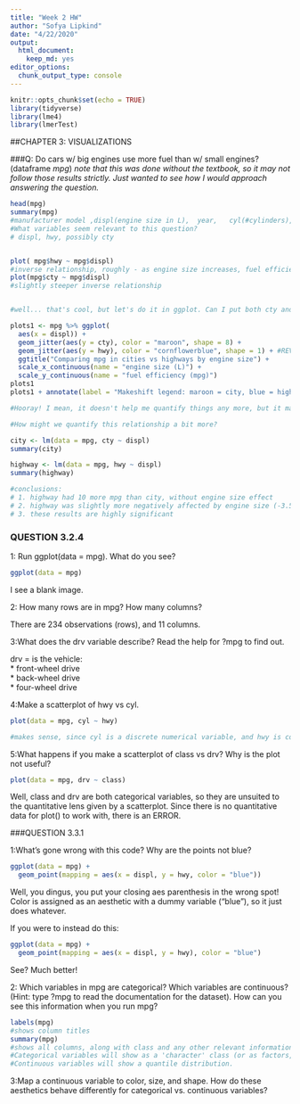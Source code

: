 ```yaml
---
title: "Week 2 HW"
author: "Sofya Lipkind"
date: "4/22/2020"
output: 
  html_document: 
    keep_md: yes
editor_options: 
  chunk_output_type: console
---
```


```r
knitr::opts_chunk$set(echo = TRUE)
library(tidyverse)
library(lme4)
library(lmerTest)
```

##CHAPTER 3: VISUALIZATIONS

###Q: Do cars w/ big engines use more fuel than w/ small engines? (dataframe *mpg*)
_note that this was done without the textbook, so it may not follow those results strictly. Just wanted to see how I would approach answering the question._
```r
head(mpg)
summary(mpg)
#manufacturer model ,displ(engine size in L),  year,   cyl(#cylinders), trans(manual vs auto),  drv(front, rear, or 4wd),     cty(city mpg),   hwy(fuel efficiency in mpg), fl(fuel type),    class(category of car)  
#What variables seem relevant to this question?
# displ, hwy, possibly cty


plot( mpg$hwy ~ mpg$displ)
#inverse relationship, roughly - as engine size increases, fuel efficiency decreases
plot(mpg$cty ~ mpg$displ)
#slightly steeper inverse relationship


#well... that's cool, but let's do it in ggplot. Can I put both cty and hwy on the same plot?

plots1 <- mpg %>% ggplot(
  aes(x = displ)) +
  geom_jitter(aes(y = cty), color = "maroon", shape = 8) +
  geom_jitter(aes(y = hwy), color = "cornflowerblue", shape = 1) + #REVELATION TO JUST DO TWO GEOM_JITTERS!!! Bless you, Stack Overflow.
  ggtitle("Comparing mpg in cities vs highways by engine size") + 
  scale_x_continuous(name = "engine size (L)") +
  scale_y_continuous(name = "fuel efficiency (mpg)")
plots1
plots1 + annotate(label = "Makeshift legend: maroon = city, blue = highway", x = 5, y = 50, geom = "text") #QUESTION: How would I get the legend to work when I manually set the colors and shapes b/w two geom_jitters?

#Hooray! I mean, it doesn't help me quantify things any more, but it makes it easier to compare cty vs hwy

#How might we quantify this relationship a bit more?

city <- lm(data = mpg, cty ~ displ)
summary(city)

highway <- lm(data = mpg, hwy ~ displ)
summary(highway)

#conclusions:
# 1. highway had 10 more mpg than city, without engine size effect
# 2. highway was slightly more negatively affected by engine size (-3.5 vs -2.6)
# 3. these results are highly significant
```


### QUESTION 3.2.4

1: Run ggplot(data = mpg). What do you see?

```r
ggplot(data = mpg)
```
I see a blank image.

2: How many rows are in mpg? How many columns?

There are 234 observations (rows), and 11 columns. 

3:What does the drv variable describe? Read the help for ?mpg to find out.

drv = is the vehicle:  
* front-wheel drive  
* back-wheel drive  
* four-wheel drive

4:Make a scatterplot of hwy vs cyl.

```r
plot(data = mpg, cyl ~ hwy)

#makes sense, since cyl is a discrete numerical variable, and hwy is continuous numerical
```

5:What happens if you make a scatterplot of class vs drv? Why is the plot not useful?

```r
plot(data = mpg, drv ~ class)
```

Well, class and drv are both categorical variables, so they are unsuited to the quantitative lens given by a scatterplot. Since there is no quantitative data for plot() to work with, there is an ERROR.


###QUESTION 3.3.1

1:What’s gone wrong with this code? Why are the points not blue?

```r
ggplot(data = mpg) + 
  geom_point(mapping = aes(x = displ, y = hwy, color = "blue"))
```

Well, you dingus, you put your closing aes parenthesis in the wrong spot! Color is assigned as an aesthetic with a dummy variable ("blue"), so it just does whatever.

If you were to instead do this:
```r
ggplot(data = mpg) + 
  geom_point(mapping = aes(x = displ, y = hwy), color = "blue")
```

See? Much better!

2: Which variables in mpg are categorical? Which variables are continuous? (Hint: type ?mpg to read the documentation for the dataset). How can you see this information when you run mpg?

```r
labels(mpg)
#shows column titles
summary(mpg)
#shows all columns, along with class and any other relevant information
#Categorical variables will show as a 'character' class (or as factors, iirc).
#Continuous variables will show a quantile distribution.
```

3:Map a continuous variable to color, size, and shape. How do these aesthetics behave differently for categorical vs. continuous variables?

```r

```


